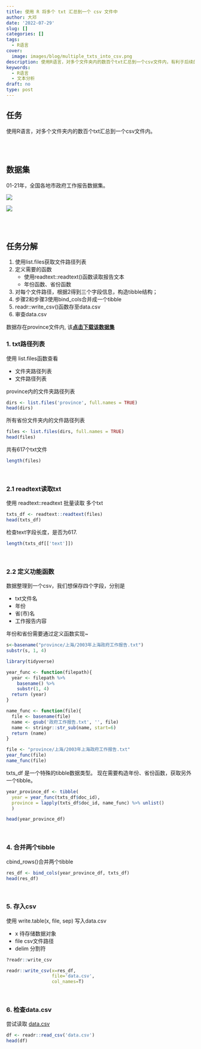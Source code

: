 ```yaml
---
title: 使用 R 将多个 txt 汇总到一个 csv 文件中
author: 大邓
date: '2022-07-29'
slug: []
categories: []
tags:
  - R语言
cover:
  image: images/blog/multiple_txts_into_csv.png
description: 使用R语言，对多个文件夹内的数百个txt汇总到一个csv文件内，有利于后续的文本分析。本文会用到readr、readtext等包。
keywords:
  - R语言
  - 文本分析
draft: no
type: post
---
```


## 任务

使用R语言，对多个文件夹内的数百个txt汇总到一个csv文件内。

<br><br>

## 数据集

01-21年，全国各地市政府工作报告数据集。

![](img/provinces.png)

![](img/anhui.png)

<br><br>

## 任务分解

1.  使用list.files获取文件路径列表
2.  定义需要的函数
    -   使用readtext::readtext()函数读取报告文本
    -   年份函数、省份函数
3.  对每个文件路径，根据2得到三个字段信息，构造tibble结构；
4.  步骤2和步骤3使用bind_cols合并成一个tibble
5.  readr::write_csv()函数存至data.csv
6.  审查data.csv

数据存在province文件内, 该[**点击下载该数据集**](province.zip)

### 1. txt路径列表

使用 list.files函数查看

-   文件夹路径列表
-   文件路径列表

province内的文件夹路径列表

```r
dirs <- list.files('province', full.names = TRUE)
head(dirs)
```

所有省份文件夹内的文件路径列表

```r
files <- list.files(dirs, full.names = TRUE)
head(files)
```

共有617个txt文件

```r
length(files)
```

<br>

### 2.1 readtext读取txt

使用 readtext::readtext 批量读取 多个txt

```r
txts_df <- readtext::readtext(files)
head(txts_df)
```

检查text字段长度，是否为617.

```r
length(txts_df[['text']])
```

<br>

### 2.2 定义功能函数

数据整理到一个csv，我们想保存四个字段，分别是

-   txt文件名
-   年份
-   省(市)名
-   工作报告内容

年份和省份需要通过定义函数实现\~

```r
s<-basename("province/上海/2003年上海政府工作报告.txt") 
substr(s, 1, 4)
```

```r
library(tidyverse)

year_func <- function(filepath){
  year <- filepath %>% 
    basename() %>% 
    substr(1, 4)
  return (year)
}

name_func <- function(file){
  file <- basename(file)
  name <- gsub('政府工作报告.txt', '', file) 
  name <- stringr::str_sub(name, start=6)
  return (name)
}

file <- "province/上海/2003年上海政府工作报告.txt"
year_func(file)
name_func(file)
```

txts_df 是一个特殊的tibble数据类型。 现在需要构造年份、省份函数，获取另外一个tibble。

```r
year_province_df <- tibble(
  year = year_func(txts_df$doc_id),
  province = lapply(txts_df$doc_id, name_func) %>% unlist()
  )

head(year_province_df)
```

<br>

### 4. 合并两个tibble

cbind_rows()合并两个tibble

```r
res_df <- bind_cols(year_province_df, txts_df)
head(res_df)
```

<br>

### 5. 存入csv

使用 write.table(x, file, sep) 写入data.csv

-   x 待存储数据对象
-   file csv文件路径
-   delim 分割符

```r
?readr::write_csv
```

```r
readr::write_csv(x=res_df, 
                 file='data.csv', 
                 col_names=T) 
```

<br>

### 6. 检查data.csv

尝试读取 [data.csv](data.csv)

```r
df <- readr::read_csv('data.csv')
head(df)
```
